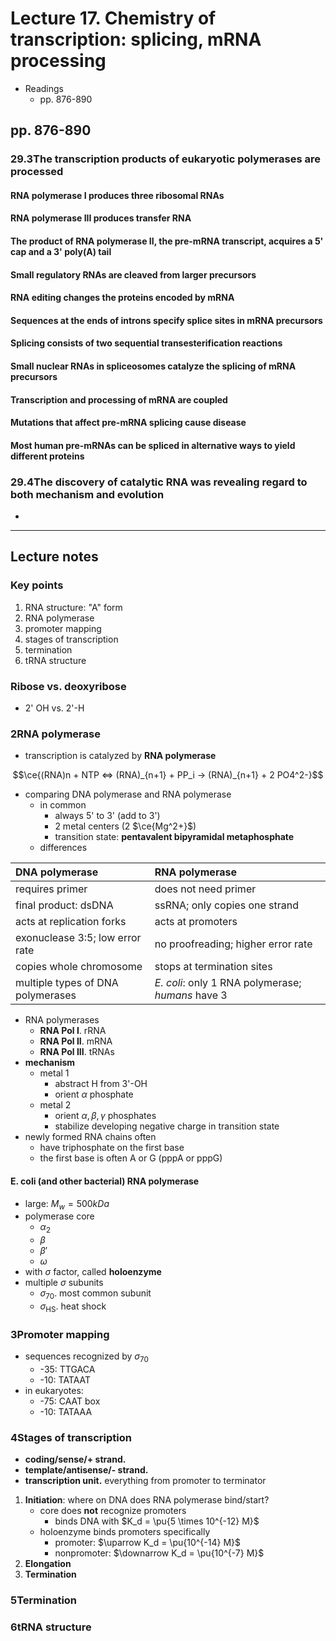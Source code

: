 # Lecture 17. Chemistry of transcription: splicing, mRNA processing

- Readings
  - pp. 876-890

## pp. 876-890

### 29.3<SPACE/>The transcription products of eukaryotic polymerases are processed

#### RNA polymerase I produces three ribosomal RNAs

#### RNA polymerase III produces transfer RNA

#### The product of RNA polymerase II, the pre-mRNA transcript, acquires a 5' cap and a 3' poly(A) tail

#### Small regulatory RNAs are cleaved from larger precursors

#### RNA editing changes the proteins encoded by mRNA

#### Sequences at the ends of introns specify splice sites in mRNA precursors

#### Splicing consists of two sequential transesterification reactions

#### Small nuclear RNAs in spliceosomes catalyze the splicing of mRNA precursors

#### Transcription and processing of mRNA are coupled

#### Mutations that affect pre-mRNA splicing cause disease

#### Most human pre-mRNAs can be spliced in alternative ways to yield different proteins

### 29.4<SPACE/>The discovery of catalytic RNA was revealing regard to both mechanism and evolution
- 

---

## Lecture notes

### Key points
1. RNA structure: "A" form
2. RNA polymerase
3. promoter mapping
4. stages of transcription
5. termination
6. tRNA structure

### Ribose vs. deoxyribose
- 2' OH vs. 2'-H

### 2<SPACE/>RNA polymerase
- transcription is catalyzed by **RNA polymerase**

$$\ce{(RNA)n + NTP <=> (RNA)_{n+1} + PP_i -> (RNA)_{n+1} + 2 PO4^2-}$$

- comparing DNA polymerase and RNA polymerase
  - in common
    - always 5' to 3' (add to 3')
    - 2 metal centers (2 $\ce{Mg^2+}$)
    - transition state: **pentavalent bipyramidal metaphosphate**
  - differences

|DNA polymerase|RNA polymerase|
|:-------------|:-------------|
|requires primer|does not need primer|
|final product: dsDNA|ssRNA; only copies one strand|
|acts at replication forks|acts at promoters|
|exonuclease 3:5; low error rate|no proofreading; higher error rate|
|copies whole chromosome|stops at termination sites|
|multiple types of DNA polymerases|_E. coli_: only 1 RNA polymerase; _humans_ have 3|

- RNA polymerases
  - **RNA Pol I**. rRNA
  - **RNA Pol II**. mRNA
  - **RNA Pol III**. tRNAs
- **mechanism**
  - metal 1
    - abstract H from 3'-OH
    - orient $\alpha$ phosphate
  - metal 2
    - orient $\alpha, \beta, \gamma$ phosphates
    - stabilize developing negative charge in transition state
- newly formed RNA chains often
  - have triphosphate on the first base
  - the first base is often A or G (pppA or pppG)

#### E. coli (and other bacterial) RNA polymerase
- large: $M_w = 500 kDa$
- polymerase core
  - $\alpha_2$
  - $\beta$
  - $\beta'$
  - $\omega$
- with $\sigma$ factor, called **holoenzyme**
- multiple $\sigma$ subunits
  - $\sigma_{70}$. most common subunit
  - $\sigma_{\text{HS}}$. heat shock

### 3<SPACE/>Promoter mapping
- sequences recognized by $\sigma_{70}$
  - -35: TTGACA
  - -10: TATAAT
- in eukaryotes:
  - -75: CAAT box
  - -10: TATAAA

### 4<SPACE/>Stages of transcription

<Collapse title="Aside: nomenclature">

- **coding/sense/+ strand.**
- **template/antisense/- strand.**
- **transcription unit.** everything from promoter to terminator

</Collapse>

1. **Initiation**: where on DNA does RNA polymerase bind/start?
    - core does **not** recognize promoters
      - binds DNA with $K_d = \pu{5 \times 10^{-12} M}$
    - holoenzyme binds promoters specifically
      - promoter: $\uparrow K_d = \pu{10^{-14} M}$
      - nonpromoter: $\downarrow K_d = \pu{10^{-7} M}$
2. **Elongation**
3. **Termination**

### 5<SPACE/>Termination

### 6<SPACE/>tRNA structure